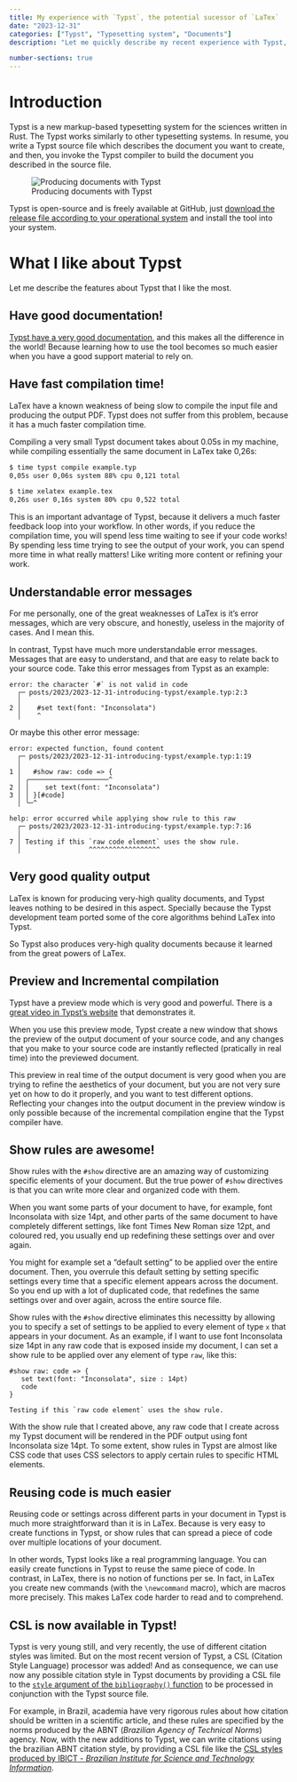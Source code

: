 ```yaml
---
title: My experience with `Typst`, the potential sucessor of `LaTex`
date: "2023-12-31"
categories: ["Typst", "Typesetting system", "Documents"]
description: "Let me quickly describe my recent experience with Typst, which is a new markup-based typesetting system for composing documents and articles for science, and also, the most promissing sucessor of the famous LaTex typeset system."

number-sections: true
---
```


# Introduction

Typst is a new markup-based typesetting system for the sciences written in Rust. The Typst works similarly to other typesetting systems.
In resume, you write a Typst source file which describes the document you want to create, and then, you invoke the Typst compiler
to build the document you described in the source file.

![Producing documents with Typst](./../typst-process.svg)

Typst is open-source and is freely available at GitHub, just
[download the release file according to your operational system](https://github.com/typst/typst/releases/)
and install the tool into your system.


# What I like about Typst

Let me describe the features about Typst that I like the most.

## Have good documentation!

[Typst have a very good documentation](https://typst.app/docs/), and this makes all the difference in the world! Because learning
how to use the tool becomes so much easier when you have a good support material to rely on.

## Have fast compilation time!

LaTex have a known weakness of being slow to compile the input file and producing the output PDF.
Typst does not suffer from this problem, because it has a much faster compilation time.

Compiling a very small Typst document takes about 0.05s in my machine, while compiling essentially
the same document in LaTex take 0,26s:

```bash
$ time typst compile example.typ
0,05s user 0,06s system 88% cpu 0,121 total
```

```bash
$ time xelatex example.tex
0,26s user 0,16s system 80% cpu 0,522 total
```

This is an important advantage of Typst, because it delivers a much faster feedback loop into your workflow.
In other words, if you reduce the compilation time, you will spend less time waiting to see if your code works!
By spending less time trying to see the output of your work,
you can spend more time in what really matters! Like writing more content or refining your work.


## Understandable error messages

For me personally, one of the great weaknesses of LaTex is it's error messages, which are very obscure, and honestly,
useless in the majority of cases. And I mean this.

In contrast, Typst have much more understandable error messages. Messages that are easy to understand, and that
are easy to relate back to your source code. Take this error messages from Typst as an example:

```typst
error: the character `#` is not valid in code
  ┌─ posts/2023/2023-12-31-introducing-typst/example.typ:2:3
  │
2 │    #set text(font: "Inconsolata")
  │    ^
```

Or maybe this other error message:

```typst
error: expected function, found content
  ┌─ posts/2023/2023-12-31-introducing-typst/example.typ:1:19
  │  
1 │   #show raw: code => {
  │ ╭────────────────────^
2 │ │    set text(font: "Inconsolata")
3 │ │ }[#code]
  │ ╰─^

help: error occurred while applying show rule to this raw
  ┌─ posts/2023/2023-12-31-introducing-typst/example.typ:7:16
  │
7 │ Testing if this `raw code element` uses the show rule.
  │                 ^^^^^^^^^^^^^^^^^^

```




## Very good quality output

LaTex is known for producing very-high quality documents, and Typst leaves nothing to be desired in this aspect.
Specially because the Typst development team ported some
of the core algorithms behind LaTex into Typst.

So Typst also produces very-high quality documents because it learned from the
great powers of LaTex.

## Preview and Incremental compilation

Typst have a preview mode which is very good and powerful. There is a [great video in Typst's website](https://typst.app/assets/videos/mockup.webm) that demonstrates
it.

When you use this preview mode, Typst create a new window
that shows the preview of the output document of your source code, and any changes that you make to your
source code are instantly reflected (pratically in real time) into the previewed document.

This preview in real time of the output document is very good when you are trying to refine the aesthetics of your
document, but you are not very sure yet on how to do it properly, and you want to test different options.
Reflecting your changes into the output document in the preview window is only possible because of the incremental compilation engine
that the Typst compiler have.

## Show rules are awesome!

Show rules with the `#show` directive are an amazing way of customizing specific elements of
your document. But the true power of `#show` directives is that you can write more clear and organized code with them.

When you want some parts of your document to have, for example, font Inconsolata with size 14pt,
and other parts of the same document to have completely different settings, like font Times New Roman size 12pt,
and coloured red, you usually end up redefining these settings over and over again.

You might for example set a "default setting" to be applied over the entire document. Then, you overrule this default setting
by setting specific settings every time that a specific element appears across the document.
So you end up with a lot of duplicated code, that redefines the same settings over and over again,
across the entire source file.

Show rules with the `#show` directive eliminates this necessitty by allowing you to specify a set of settings to be applied
to every element of type `x` that appears in your document. As an example, if I want to use font Inconsolata size 14pt in
any raw code that is exposed inside my document, I can set a show rule to be applied over any element of type `raw`, like this:

```typst
#show raw: code => {
   set text(font: "Inconsolata", size : 14pt)
   code
}

Testing if this `raw code element` uses the show rule.
```


With the show rule that I created above, any raw code that I create across my Typst document
will be rendered in the PDF output using font Inconsolata size 14pt. To some extent,
show rules in Typst are almost like CSS code that uses CSS selectors to apply certain rules to specific HTML elements.


## Reusing code is much easier

Reusing code or settings across different parts in your document in Typst is much more straightforward than it is in LaTex. Because is very easy to create
functions in Typst, or show rules that can spread a piece of code over multiple locations of your document.

In other words, Typst looks like a real programming language. You can easily create functions in Typst to reuse the same piece of code.
In contrast, in LaTex, there is no notion of functions per se. In fact, in LaTex you create new commands (with the `\newcommand` macro), which are macros more precisely.
This makes LaTex code harder to read and to comprehend.

## CSL is now available in Typst!

Typst is very young still, and very recently, the use of different citation styles was limited. But on the most recent version of
Typst, a CSL (Citation Style Language) processor was added! And as consequence, we can use now any possible citation style in Typst documents by providing a
CSL file to the [`style` argument of the `bibliography()` function](https://typst.app/docs/reference/model/bibliography/) to be processed in conjunction with the Typst source file.

For example, in Brazil, academia have very rigorous rules about how citation should be written in a scientific article,
and these rules are specified by the norms produced by the ABNT (*Brazilian Agency of Technical Norms*) agency.
Now, with the new additions to Typst, we can write citations using the brazilian ABNT citation style, by providing a CSL file
like the [CSL styles produced by IBICT - *Brazilian Institute for Science and Technology Information*](https://insumo.ibict.br/produtos/csl-ibict/).
